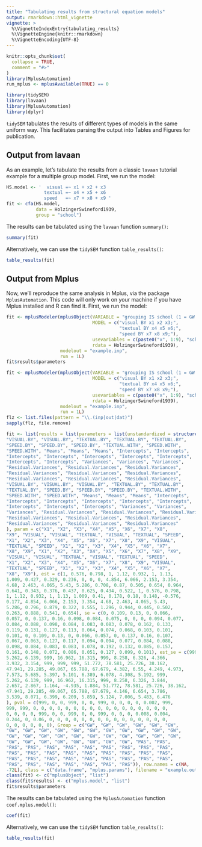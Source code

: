 ```yaml
---
title: "Tabulating results from structural equation models"
output: rmarkdown::html_vignette
vignette: >
  %\VignetteIndexEntry{tabulating_results}
  %\VignetteEngine{knitr::rmarkdown}
  %\VignetteEncoding{UTF-8}
---
```


```r
knitr::opts_chunk$set(
  collapse = TRUE,
  comment = "#>"
)
library(MplusAutomation)
run_mplus <- mplusAvailable(TRUE) == 0
```

```r
library(tidySEM)
library(lavaan)
library(MplusAutomation)
library(dplyr)
```

`tidySEM` tabulates the results of different types of models in the same uniform way. This facilitates parsing the output into Tables and Figures for publication.

## Output from lavaan

As an example, let's tabulate the results from a classic `lavaan` tutorial example for a multiple group model. First, we run the model:

```r
HS.model <- '  visual =~ x1 + x2 + x3
              textual =~ x4 + x5 + x6
              speed   =~ x7 + x8 + x9 '
fit <- cfa(HS.model, 
           data = HolzingerSwineford1939, 
           group = "school")
```
The results can be tabulated using the `lavaan` function `summary()`:

```r
summary(fit)
```

Alternatively, we can use the `tidySEM` function `table_results()`:

```r
table_results(fit)
```

## Output from Mplus

Now, we'll reproduce the same analysis in Mplus, via the package `MplusAutomation`. This code will only work on your machine if you have Mplus installed and R can find it. First, we run the model:

```r
fit <- mplusModeler(mplusObject(VARIABLE = "grouping IS school (1 = GW 2 = Pas);",
                                MODEL = c("visual BY x1 x2 x3;",
                                          "textual BY x4 x5 x6;",
                                          "speed BY x7 x8 x9;"),
                                usevariables = c(paste0("x", 1:9), "school"),
                                rdata = HolzingerSwineford1939),
                    modelout = "example.inp",
                    run = 1L)
fit$results$parameters
```
```r
fit <- mplusModeler(mplusObject(VARIABLE = "grouping IS school (1 = GW 2 = Pas);",
                                MODEL = c("visual BY x1 x2 x3;",
                                          "textual BY x4 x5 x6;",
                                          "speed BY x7 x8 x9;"),
                                usevariables = c(paste0("x", 1:9), "school"),
                                rdata = HolzingerSwineford1939),
                    modelout = "example.inp",
                    run = 1L)
flz <- list.files(pattern = "\\.(inp|out|dat)")
sapply(flz, file.remove)
```
```r
fit <- list(results = list(parameters = list(unstandardized = structure(list(paramHeader = c("VISUAL.BY", 
"VISUAL.BY", "VISUAL.BY", "TEXTUAL.BY", "TEXTUAL.BY", "TEXTUAL.BY", 
"SPEED.BY", "SPEED.BY", "SPEED.BY", "TEXTUAL.WITH", "SPEED.WITH", 
"SPEED.WITH", "Means", "Means", "Means", "Intercepts", "Intercepts", 
"Intercepts", "Intercepts", "Intercepts", "Intercepts", "Intercepts", 
"Intercepts", "Intercepts", "Variances", "Variances", "Variances", 
"Residual.Variances", "Residual.Variances", "Residual.Variances", 
"Residual.Variances", "Residual.Variances", "Residual.Variances", 
"Residual.Variances", "Residual.Variances", "Residual.Variances", 
"VISUAL.BY", "VISUAL.BY", "VISUAL.BY", "TEXTUAL.BY", "TEXTUAL.BY", 
"TEXTUAL.BY", "SPEED.BY", "SPEED.BY", "SPEED.BY", "TEXTUAL.WITH", 
"SPEED.WITH", "SPEED.WITH", "Means", "Means", "Means", "Intercepts", 
"Intercepts", "Intercepts", "Intercepts", "Intercepts", "Intercepts", 
"Intercepts", "Intercepts", "Intercepts", "Variances", "Variances", 
"Variances", "Residual.Variances", "Residual.Variances", "Residual.Variances", 
"Residual.Variances", "Residual.Variances", "Residual.Variances", 
"Residual.Variances", "Residual.Variances", "Residual.Variances"
), param = c("X1", "X2", "X3", "X4", "X5", "X6", "X7", "X8", 
"X9", "VISUAL", "VISUAL", "TEXTUAL", "VISUAL", "TEXTUAL", "SPEED", 
"X1", "X2", "X3", "X4", "X5", "X6", "X7", "X8", "X9", "VISUAL", 
"TEXTUAL", "SPEED", "X1", "X2", "X3", "X4", "X5", "X6", "X7", 
"X8", "X9", "X1", "X2", "X3", "X4", "X5", "X6", "X7", "X8", "X9", 
"VISUAL", "VISUAL", "TEXTUAL", "VISUAL", "TEXTUAL", "SPEED", 
"X1", "X2", "X3", "X4", "X5", "X6", "X7", "X8", "X9", "VISUAL", 
"TEXTUAL", "SPEED", "X1", "X2", "X3", "X4", "X5", "X6", "X7", 
"X8", "X9"), est = c(1, 0.576, 0.798, 1, 1.12, 0.932, 1, 1.13, 
1.009, 0.427, 0.329, 0.236, 0, 0, 0, 4.854, 6.066, 2.153, 3.354, 
4.68, 2.463, 4.065, 5.43, 5.286, 0.708, 0.87, 0.505, 0.654, 0.964, 
0.641, 0.343, 0.376, 0.437, 0.625, 0.434, 0.522, 1, 0.576, 0.798, 
1, 1.12, 0.932, 1, 1.13, 1.009, 0.41, 0.178, 0.18, 0.148, -0.576, 
0.177, 4.854, 6.066, 2.153, 3.354, 4.68, 2.463, 4.065, 5.43, 
5.286, 0.796, 0.879, 0.322, 0.555, 1.296, 0.944, 0.445, 0.502, 
0.263, 0.888, 0.541, 0.654), se = c(0, 0.109, 0.13, 0, 0.066, 
0.057, 0, 0.137, 0.16, 0.098, 0.084, 0.075, 0, 0, 0, 0.094, 0.077, 
0.084, 0.088, 0.098, 0.084, 0.083, 0.083, 0.078, 0.162, 0.133, 
0.119, 0.131, 0.127, 0.113, 0.064, 0.074, 0.068, 0.103, 0.101, 
0.101, 0, 0.109, 0.13, 0, 0.066, 0.057, 0, 0.137, 0.16, 0.107, 
0.067, 0.063, 0.127, 0.117, 0.094, 0.094, 0.077, 0.084, 0.088, 
0.098, 0.084, 0.083, 0.083, 0.078, 0.192, 0.132, 0.085, 0.157, 
0.161, 0.148, 0.072, 0.086, 0.051, 0.127, 0.099, 0.101), est_se = c(999, 
5.262, 6.139, 999, 16.962, 16.315, 999, 8.258, 6.326, 4.366, 
3.932, 3.154, 999, 999, 999, 51.772, 78.581, 25.726, 38.162, 
47.941, 29.285, 49.067, 65.788, 67.679, 4.382, 6.55, 4.249, 4.973, 
7.573, 5.685, 5.397, 5.101, 6.389, 6.078, 4.308, 5.192, 999, 
5.262, 6.139, 999, 16.962, 16.315, 999, 8.258, 6.326, 3.844, 
2.657, 2.867, 1.164, -4.935, 1.884, 51.772, 78.581, 25.726, 38.162, 
47.941, 29.285, 49.067, 65.788, 67.679, 4.146, 6.654, 3.786, 
3.539, 8.071, 6.399, 6.209, 5.859, 5.124, 7.006, 5.483, 6.476
), pval = c(999, 0, 0, 999, 0, 0, 999, 0, 0, 0, 0, 0.002, 999, 
999, 999, 0, 0, 0, 0, 0, 0, 0, 0, 0, 0, 0, 0, 0, 0, 0, 0, 0, 
0, 0, 0, 0, 999, 0, 0, 999, 0, 0, 999, 0, 0, 0, 0.008, 0.004, 
0.244, 0, 0.06, 0, 0, 0, 0, 0, 0, 0, 0, 0, 0, 0, 0, 0, 0, 0, 
0, 0, 0, 0, 0, 0), Group = c("GW", "GW", "GW", "GW", "GW", "GW", 
"GW", "GW", "GW", "GW", "GW", "GW", "GW", "GW", "GW", "GW", "GW", 
"GW", "GW", "GW", "GW", "GW", "GW", "GW", "GW", "GW", "GW", "GW", 
"GW", "GW", "GW", "GW", "GW", "GW", "GW", "GW", "PAS", "PAS", 
"PAS", "PAS", "PAS", "PAS", "PAS", "PAS", "PAS", "PAS", "PAS", 
"PAS", "PAS", "PAS", "PAS", "PAS", "PAS", "PAS", "PAS", "PAS", 
"PAS", "PAS", "PAS", "PAS", "PAS", "PAS", "PAS", "PAS", "PAS", 
"PAS", "PAS", "PAS", "PAS", "PAS", "PAS", "PAS")), row.names = c(NA, 
-72L), class = c("data.frame", "mplus.params"), filename = "example.out"))))
class(fit) <- c("mplusObject", "list")
class(fit$results) <- c("mplus.model", "list")
fit$results$parameters
```

The results can be tabulated using the `MplusAutomation` function `coef.mplus.model()`:

```r
coef(fit)
```

Alternatively, we can use the `tidySEM` function `table_results()`:

```r
table_results(fit)
```
